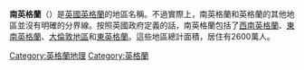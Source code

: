{{Infobox settlement
|name = 南英格蘭
|other_name = 
|native_name = 
|nickname = The South
|image_skyline =
|imagesize =
|image_caption =
|image_map =English North-South divide.png
|mapsize =
|map_caption = 黃色部分是南英格蘭和[[東盎格利亞|東盎格利亞]]
|pushpin_map = <!-- the name of a location map as per http://en.wikipedia.org/wiki/Template:Location_map -->
|pushpin_label_position = <!-- the position of the pushpin label: left, right, top, bottom, none -->
|pushpin_map_caption =
|pushpin_mapsize =
|subdivision_type = 主權國
|subdivision_name = [[英國|英國]]
|subdivision_type1 = 構成國
|subdivision_name1 = [[英格蘭|英格蘭]]
|subdivision_type2 =
|subdivision_name2 =
|parts_type = 大型市鎮
|parts_style= coll
|parts = {{nobold|11個}}
|p1=[[伯恩茅斯|伯恩茅斯]]
|p2=[[布里斯托|布里斯托]]
|p3=[[倫敦|倫敦]]
|p4=[[切姆斯福德|切姆斯福德]]
|p5=[[諾威奇|諾威奇]]
|p6=[[普利茅斯|普利茅斯]]
|p7=[[樸茨茅斯|樸茨茅斯]]
|p8=[[雷丁|雷丁]]
|p9=[[南安普頓|南安普頓]]
|p10=[[濱海紹森德|濱海紹森德]]
|p11=[[史雲頓|史雲頓]]
|area_magnitude =
|unit_pref =<!--Enter: Imperial, to display imperial before metric-->
|area_footnotes =
|area_total_km2 =62042<!-- ALL fields with measurements are subject to automatic unit conversion-->
|area_land_km2 = <!--See table @ Template:Infobox Settlement for details on unit conversion-->
|area_water_km2 =
|area_total_sq_mi =
|area_land_sq_mi =
|area_water_sq_mi =
|area_water_percent =
|elevation_footnotes = <!--for references: use <ref>tags-->
|elevation_m =
|elevation_ft =
|elevation_max_m =
|elevation_max_ft =
|elevation_min_m =
|elevation_min_ft =
|population_as_of = 2007年估計
|population_footnotes =
|population_note =
|population_total = 26,000,000
|population_density_km2 = <!--For automatic calculation, any density field may contain: auto -->
|population_density_sq_mi =
|timezone = [[格林尼治平時|GMT]] ([[UTC±00:00|UTC]])
|timezone_DST = [[英國夏令時間|BST]]
|utc_offset_DST = +1
|latd= |latm= |lats= |latNS=
|longd= |longm= |longs= |longEW=
|website =
|footnotes =
}}
'''南英格蘭'''（{{Lang-en|Southern England}}）是[[英國|英國]][[英格蘭|英格蘭]]的地區名稱。不過實際上，南英格蘭和英格蘭的其他地區並沒有明確的分界線。按照英國政府定義的話，南英格蘭包括了[[西南英格蘭|西南英格蘭]]、[[東南英格蘭|東南英格蘭]]、[[大倫敦地區|大倫敦地區]]和[[東英格蘭|東英格蘭]]。這些地區總計面積{{convert|62042|km2}}，居住有2600萬人。
[[Category:英格蘭地理|Category:英格蘭地理]]
[[Category:英格蘭|Category:英格蘭]]